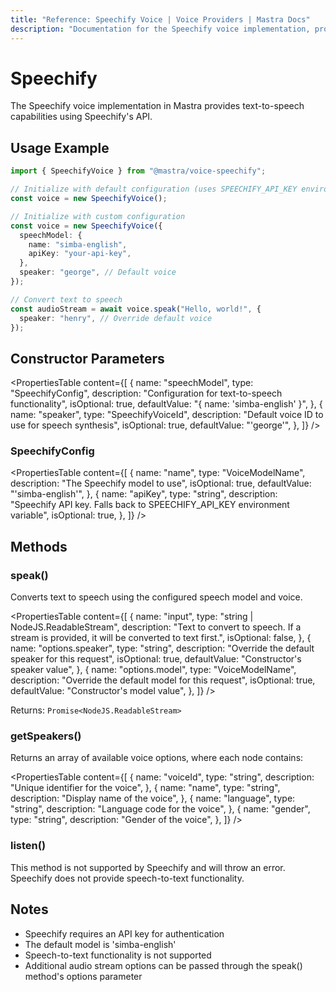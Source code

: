 ---
title: "Reference: Speechify Voice | Voice Providers | Mastra Docs"
description: "Documentation for the Speechify voice implementation, providing text-to-speech capabilities."
---

# Speechify

The Speechify voice implementation in Mastra provides text-to-speech capabilities using Speechify's API.

## Usage Example

```typescript
import { SpeechifyVoice } from "@mastra/voice-speechify";

// Initialize with default configuration (uses SPEECHIFY_API_KEY environment variable)
const voice = new SpeechifyVoice();

// Initialize with custom configuration
const voice = new SpeechifyVoice({
  speechModel: {
    name: "simba-english",
    apiKey: "your-api-key",
  },
  speaker: "george", // Default voice
});

// Convert text to speech
const audioStream = await voice.speak("Hello, world!", {
  speaker: "henry", // Override default voice
});
```

## Constructor Parameters

<PropertiesTable
  content={[
    {
      name: "speechModel",
      type: "SpeechifyConfig",
      description: "Configuration for text-to-speech functionality",
      isOptional: true,
      defaultValue: "{ name: 'simba-english' }",
    },
    {
      name: "speaker",
      type: "SpeechifyVoiceId",
      description: "Default voice ID to use for speech synthesis",
      isOptional: true,
      defaultValue: "'george'",
    },
  ]}
/>

### SpeechifyConfig

<PropertiesTable
  content={[
    {
      name: "name",
      type: "VoiceModelName",
      description: "The Speechify model to use",
      isOptional: true,
      defaultValue: "'simba-english'",
    },
    {
      name: "apiKey",
      type: "string",
      description:
        "Speechify API key. Falls back to SPEECHIFY_API_KEY environment variable",
      isOptional: true,
    },
  ]}
/>

## Methods

### speak()

Converts text to speech using the configured speech model and voice.

<PropertiesTable
  content={[
    {
      name: "input",
      type: "string | NodeJS.ReadableStream",
      description:
        "Text to convert to speech. If a stream is provided, it will be converted to text first.",
      isOptional: false,
    },
    {
      name: "options.speaker",
      type: "string",
      description: "Override the default speaker for this request",
      isOptional: true,
      defaultValue: "Constructor's speaker value",
    },
    {
      name: "options.model",
      type: "VoiceModelName",
      description: "Override the default model for this request",
      isOptional: true,
      defaultValue: "Constructor's model value",
    },
  ]}
/>

Returns: `Promise<NodeJS.ReadableStream>`

### getSpeakers()

Returns an array of available voice options, where each node contains:

<PropertiesTable
  content={[
    {
      name: "voiceId",
      type: "string",
      description: "Unique identifier for the voice",
    },
    {
      name: "name",
      type: "string",
      description: "Display name of the voice",
    },
    {
      name: "language",
      type: "string",
      description: "Language code for the voice",
    },
    {
      name: "gender",
      type: "string",
      description: "Gender of the voice",
    },
  ]}
/>

### listen()

This method is not supported by Speechify and will throw an error. Speechify does not provide speech-to-text functionality.

## Notes

- Speechify requires an API key for authentication
- The default model is 'simba-english'
- Speech-to-text functionality is not supported
- Additional audio stream options can be passed through the speak() method's options parameter
